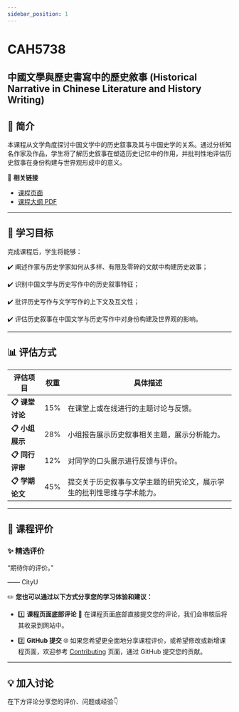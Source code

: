 ```yaml
---
sidebar_position: 1
---
```


# CAH5738
## 中國文學與歷史書寫中的歷史敘事 (Historical Narrative in Chinese Literature and History Writing)

## **📘 简介**
本课程从文学角度探讨中国文学中的历史叙事及其与中国史学的关系。通过分析知名作家及作品，学生将了解历史叙事在塑造历史记忆中的作用，并批判性地评估历史叙事在身份构建与世界观形成中的意义。

🔗 **相关链接**
- [课程页面](https://www.cityu.edu.hk/catalogue/pg/202526/course/CAH5738.htm)
- [课程大纲 PDF](https://www.cityu.edu.hk/catalogue/pg/202526/course/CAH5738.pdf)

---

## **🎯 学习目标**

完成课程后，学生将能够：

✔️ 阐述作家与历史学家如何从多样、有限及零碎的文献中构建历史故事；

✔️ 识别中国文学与历史写作中的历史叙事特征；

✔️ 批评历史写作与文学写作的上下文及互文性；

✔️ 评估历史叙事在中国文学与历史写作中对身份构建及世界观的影响。

---

## **📊 评估方式**

| **评估项目**               | **权重** | **具体描述**                                                                                       |
|---------------------------|---------|---------------------------------------------------------------------------------------------------|
| **📋 课堂讨论**             | 15%     | 在课堂上或在线进行的主题讨论与反馈。                                                               |
| **📋 小组展示**             | 28%     | 小组报告展示历史叙事相关主题，展示分析能力。                                                        |
| **📋 同行评审**             | 12%     | 对同学的口头展示进行反馈与评价。                                                                   |
| **📋 学期论文**             | 45%     | 提交关于历史叙事与文学主题的研究论文，展示学生的批判性思维与学术能力。                                         |

---

## **💬 课程评价**

### ✨ **精选评价**
<div className={commentStyles.commentBox}>
    <p className={commentStyles.commentText}>
        “期待你的评价。”
    </p>
    <p className={commentStyles.commentAuthor}>—— CityU</p>
</div>

✏️ **您也可以通过以下方式分享您的学习体验和建议：**

- 1️⃣ **课程页面底部评论**
💬 在课程页面底部直接提交您的评论，我们会审核后将其收录到网站中。

- 2️⃣ **GitHub 提交**
🌐 如果您希望更全面地分享课程评价，或希望修改或新增课程页面，欢迎参考 [Contributing](/contributing) 页面，通过 GitHub 提交您的贡献。

---

## **💡 加入讨论**

在下方评论分享您的评价、问题或经验👇
<Utterances />
